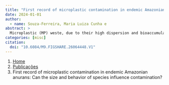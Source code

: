 ```yaml
---
title: "First record of microplastic contamination in endemic Amazonian anurans: Can the size and behavior of species influence contamination?"
date: 2024-01-01
author:
  - name: Souza-Ferreira, Maria Luiza Cunha e
abstract: > 
  Microplastic (MP) weste, due to their high dispersion and bioaccumulation rates, have been identified in various animal groups, such as anuran amphibians during both larval and adult stages. However, current studies on adult anuran amphibians focus on assessing only one exposure route, the digestive system, while other routes remain underestimated. Therefore, this present study aimed to evaluate the degree of contamination in the digestive, respiratory, and integumentary systems, in situ, of two endemic Amazonian adult anuran species (textitPhysalaemus ephippifer and textitBoana multifasciata). From this, we identified and characterized microplastic particles for each exposure route, assessed the effects of morphometric measures on the total MP contamination level and in the gastrointestinal tract (GIT). Additionally, we determined different contamination indices and how they vary according to species and systems. Based on our data, the digestive and integumentary exposure routes showed the highest contamination levels for both species. Additionally, variations in MP contamination levels indicated that textitP. ephippifer had a higher level of MP contamination. Thus, this study provides the first evidence of microplastic exposure through respiratory and integumentary routes in adult anurans in situ, and it is the first to identify MP contamination in terrestrial biomonitors in the Amazon.
categories: [misc]
citation: 
  doi: "10.6084/M9.FIGSHARE.26064448.V1"
---
```


```{=html}
<nav aria-label="breadcrumb">
  <ol class="breadcrumb">
    <li class="breadcrumb-item"><a href="../../index.html">Home</a></li>
    <li class="breadcrumb-item"><a href="../index.html">Publicações</a></li>
    <li class="breadcrumb-item active" aria-current="page">First record of microplastic contamination in endemic Amazonian anurans: Can the size and behavior of species influence contamination?</li>
  </ol>
</nav>
```
